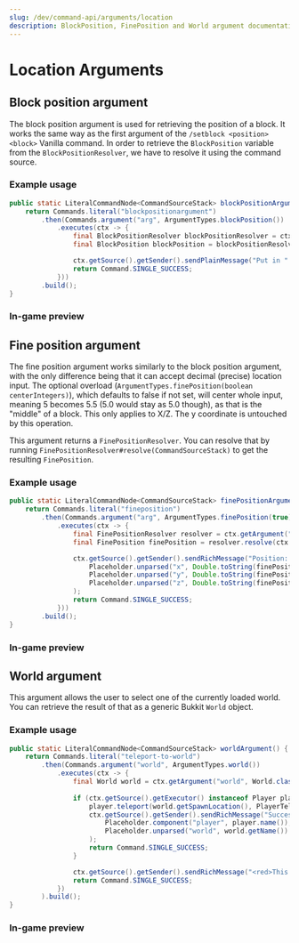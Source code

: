 ```yaml
---
slug: /dev/command-api/arguments/location
description: BlockPosition, FinePosition and World argument documentation.
---
```



# Location Arguments

## Block position argument
The block position argument is used for retrieving the position of a block. It works the same way as the first argument of the `/setblock <position> <block>` Vanilla command.
In order to retrieve the `BlockPosition` variable from the
<Javadoc name='io.papermc.paper.command.brigadier.argument.resolvers.BlockPositionResolver'>`BlockPositionResolver`</Javadoc>, we have to resolve it using the command source.

### Example usage
```java
public static LiteralCommandNode<CommandSourceStack> blockPositionArgument() {
    return Commands.literal("blockpositionargument")
        .then(Commands.argument("arg", ArgumentTypes.blockPosition())
            .executes(ctx -> {
                final BlockPositionResolver blockPositionResolver = ctx.getArgument("arg", BlockPositionResolver.class);
                final BlockPosition blockPosition = blockPositionResolver.resolve(ctx.getSource());

                ctx.getSource().getSender().sendPlainMessage("Put in " + blockPosition.x() + " " + blockPosition.y() + " " + blockPosition.z());
                return Command.SINGLE_SUCCESS;
            }))
        .build();
}
```

### In-game preview
<FullWidthVideo src={BlockPositionMp4}/>


## Fine position argument
The fine position argument works similarly to the block position argument, with the only difference being that it can accept decimal (precise) location input. The optional
overload (`ArgumentTypes.finePosition(boolean centerIntegers)`), which defaults to false if not set, will center whole input, meaning 5 becomes 5.5 (5.0 would stay as 5.0 though),
as that is the "middle" of a block. This only applies to X/Z. The y coordinate is untouched by this operation.

This argument returns a <Javadoc name='io.papermc.paper.command.brigadier.argument.resolvers.FinePositionResolver'>`FinePositionResolver`</Javadoc>. You can resolve that by running `FinePositionResolver#resolve(CommandSourceStack)` to get the resulting
<Javadoc name='io.papermc.paper.math.FinePosition'>`FinePosition`</Javadoc>.

### Example usage
```java
public static LiteralCommandNode<CommandSourceStack> finePositionArgument() {
    return Commands.literal("fineposition")
        .then(Commands.argument("arg", ArgumentTypes.finePosition(true))
            .executes(ctx -> {
                final FinePositionResolver resolver = ctx.getArgument("arg", FinePositionResolver.class);
                final FinePosition finePosition = resolver.resolve(ctx.getSource());

                ctx.getSource().getSender().sendRichMessage("Position: <red><x></red> <green><y></green> <blue><z></blue>",
                    Placeholder.unparsed("x", Double.toString(finePosition.x())),
                    Placeholder.unparsed("y", Double.toString(finePosition.y())),
                    Placeholder.unparsed("z", Double.toString(finePosition.z()))
                );
                return Command.SINGLE_SUCCESS;
            }))
        .build();
}
```

### In-game preview
<FullWidthVideo src={FinePositionMp4}/>



## World argument
This argument allows the user to select one of the currently loaded world. You can retrieve the result of that as a generic Bukkit 
<Javadoc name='org.bukkit.World'>`World`</Javadoc> object.

### Example usage
```java
public static LiteralCommandNode<CommandSourceStack> worldArgument() {
    return Commands.literal("teleport-to-world")
        .then(Commands.argument("world", ArgumentTypes.world())
            .executes(ctx -> {
                final World world = ctx.getArgument("world", World.class);
                
                if (ctx.getSource().getExecutor() instanceof Player player) {
                    player.teleport(world.getSpawnLocation(), PlayerTeleportEvent.TeleportCause.COMMAND);
                    ctx.getSource().getSender().sendRichMessage("Successfully teleported <player> to <aqua><world></aqua>",
                        Placeholder.component("player", player.name()),
                        Placeholder.unparsed("world", world.getName())
                    );
                    return Command.SINGLE_SUCCESS;
                }

                ctx.getSource().getSender().sendRichMessage("<red>This command requires a player!");
                return Command.SINGLE_SUCCESS;
            })
        ).build();
}
```

### In-game preview
<FullWidthVideo src={WorldMp4}/>